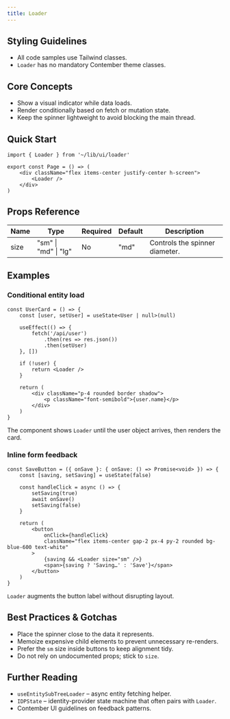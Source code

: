 ```yaml
---
title: Loader
---
```


<!-- Edited by human: false -->
<!-- Examples count: 15 -->
<!-- Source examples: 0 -->
<!-- Playground examples: 5 -->
<!-- External examples: 10 -->
<!-- Import examples: 8 -->


## Styling Guidelines
* All code samples use Tailwind classes.
* `Loader` has no mandatory Contember theme classes.

## Core Concepts
* Show a visual indicator while data loads.
* Render conditionally based on fetch or mutation state.
* Keep the spinner lightweight to avoid blocking the main thread.

## Quick Start
```tsx
import { Loader } from '~/lib/ui/loader'

export const Page = () => (
	<div className="flex items-center justify-center h-screen">
		<Loader />
	</div>
)
```


## Props Reference
| Name | Type | Required | Default | Description |
|------|------|----------|---------|-------------|
| size | "sm" &#124; "md" &#124; "lg" | No | "md" | Controls the spinner diameter. |


## Examples

### Conditional entity load
```tsx
const UserCard = () => {
	const [user, setUser] = useState<User | null>(null)

	useEffect(() => {
		fetch('/api/user')
			.then(res => res.json())
			.then(setUser)
	}, [])

	if (!user) {
		return <Loader />
	}

	return (
		<div className="p-4 rounded border shadow">
			<p className="font-semibold">{user.name}</p>
		</div>
	)
}
```
The component shows `Loader` until the user object arrives, then renders the card.

### Inline form feedback
```tsx
const SaveButton = ({ onSave }: { onSave: () => Promise<void> }) => {
	const [saving, setSaving] = useState(false)

	const handleClick = async () => {
		setSaving(true)
		await onSave()
		setSaving(false)
	}

	return (
		<button
			onClick={handleClick}
			className="flex items-center gap-2 px-4 py-2 rounded bg-blue-600 text-white"
		>
			{saving && <Loader size="sm" />}
			<span>{saving ? 'Saving…' : 'Save'}</span>
		</button>
	)
}
```
`Loader` augments the button label without disrupting layout.

## Best Practices & Gotchas
* Place the spinner close to the data it represents.
* Memoize expensive child elements to prevent unnecessary re-renders.
* Prefer the `sm` size inside buttons to keep alignment tidy.
* Do not rely on undocumented props; stick to `size`.

## Further Reading
* `useEntitySubTreeLoader` – async entity fetching helper.
* `IDPState` – identity-provider state machine that often pairs with `Loader`.
* Contember UI guidelines on feedback patterns.

<!-- End of Generated Documentation -->
